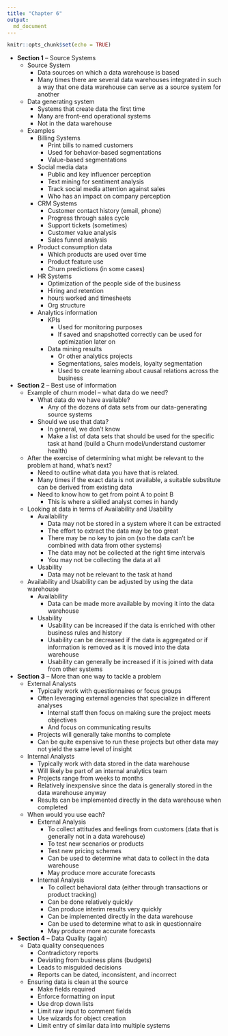 ```yaml
---
title: "Chapter 6"
output:
  md_document
---
```


```r
knitr::opts_chunk$set(echo = TRUE)
```

* **Section 1** -- Source Systems
    * Source System
        * Data sources on which a data warehouse is based
        * Many times there are several data warehouses integrated in such a way that one data warehouse can serve as a source system for another
    * Data generating system
        * Systems that create data the first time
        * Many are front-end operational systems
        * Not in the data warehouse
    * Examples
        * Billing Systems
            * Print bills to named customers
            * Used for behavior-based segmentations
            * Value-based segmentations
        * Social media data
            * Public and key influencer perception
            * Text mining for sentiment analysis
            * Track social media attention against sales
            * Who has an impact on company perception
        * CRM Systems
            * Customer contact history (email, phone)
            * Progress through sales cycle
            * Support tickets (sometimes)
            * Customer value analysis
            * Sales funnel analysis
        * Product consumption data
            * Which products are used over time
            * Product feature use
            * Churn predictions (in some cases)
        * HR Systems
            * Optimization of the people side of the business
            * Hiring and retention
            * hours worked and timesheets
            * Org structure
        * Analytics information
            * KPIs
                * Used for monitoring purposes
                * If saved and snapshotted correctly can be used for optimization later on
            * Data mining results
                * Or other analytics projects
                * Segmentations, sales models, loyalty segmentation
                * Used to create learning about causal relations across the business
* **Section 2** -- Best use of information
    * Example of churn model -- what data do we need?
        * What data do we have available?
            * Any of the dozens of data sets from our data-generating source systems
        * Should we use that data?
            * In general, we don’t know
            * Make a list of data sets that should be used for the specific task at hand (build a Churn model/understand customer health)
    * After the exercise of determining what might be relevant to the problem at hand, what’s next?
        * Need to outline what data you have that is related.
        * Many times if the exact data is not available, a suitable substitute can be derived from existing data
        * Need to know how to get from point A to point B
            * This is where a skilled analyst comes in handy
    * Looking at data in terms of Availability and Usability
        * Availability
            * Data may not be stored in a system where it can be extracted
            * The effort to extract the data may be too great
            * There may be no key to join on (so the data can’t be combined with data from other systems)
            * The data may not be collected at the right time intervals
            * You may not be collecting the data at all
        * Usability
            * Data may not be relevant to the task at hand
    * Availability and Usability can be adjusted by using the data warehouse
        * Availability
            * Data can be made more available by moving it into the data warehouse
        * Usability
            * Usability can be increased if the data is enriched with other business rules and history
            * Usability can be decreased if the data is aggregated or if information is removed as it is moved into the data warehouse
            * Usability can generally be increased if it is joined with data from other systems
* **Section 3** -- More than one way to tackle a problem
    * External Analysts
        * Typically work with questionnaires or focus groups
        * Often leveraging external agencies that specialize in different analyses
            * Internal staff then focus on making sure the project meets objectives
            * And focus on communicating results
        * Projects will generally take months to complete
        * Can be quite expensive to run these projects but other data may not yield the same level of insight
    * Internal Analysts
        * Typically work with data stored in the data warehouse
        * Will likely be part of an internal analytics team
        * Projects range from weeks to months
        * Relatively inexpensive since the data is generally stored in the data warehouse anyway
        * Results can be implemented directly in the data warehouse when completed
    * When would you use each?
        * External Analysis
            * To collect attitudes and feelings from customers (data that is generally not in a data warehouse)
            * To test new scenarios or products
            * Test new pricing schemes
            * Can be used to determine what data to collect in the data warehouse
            * May produce more accurate forecasts
        * Internal Analysis
            * To collect behavioral data (either through transactions or product tracking)
            * Can be done relatively quickly
            * Can produce interim results very quickly
            * Can be implemented directly in the data warehouse
            * Can be used to determine what to ask in questionnaire
            * May produce more accurate forecasts
* **Section 4** -- Data Quality (again)
    * Data quality consequences
        * Contradictory reports
        * Deviating from business plans (budgets)
        * Leads to misguided decisions
        * Reports can be dated, inconsistent, and incorrect
    * Ensuring data is clean at the source
        * Make fields required
        * Enforce formatting on input
        * Use drop down lists
        * Limit raw input to comment fields
        * Use wizards for object creation
        * Limit entry of similar data into multiple systems








